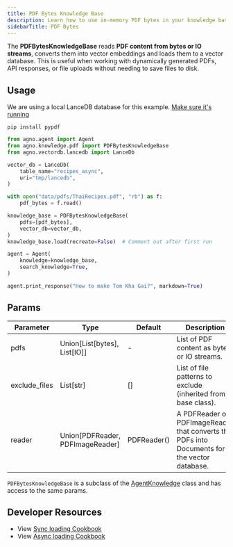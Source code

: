 ```yaml
---
title: PDF Bytes Knowledge Base
description: Learn how to use in-memory PDF bytes in your knowledge base.
sidebarTitle: PDF Bytes
---
```


The **PDFBytesKnowledgeBase** reads **PDF content from bytes or IO streams**, converts them into vector embeddings and loads them to a vector database. This is useful when working with dynamically generated PDFs, API responses, or file uploads without needing to save files to disk.

## Usage

<Note>

We are using a local LanceDB database for this example. [Make sure it's running](https://docs.agno.com/vectordb/lancedb)

</Note>

```shell
pip install pypdf
```

```python knowledge_base.py
from agno.agent import Agent
from agno.knowledge.pdf import PDFBytesKnowledgeBase
from agno.vectordb.lancedb import LanceDb

vector_db = LanceDb(
    table_name="recipes_async",
    uri="tmp/lancedb",
)

with open("data/pdfs/ThaiRecipes.pdf", "rb") as f:
    pdf_bytes = f.read()

knowledge_base = PDFBytesKnowledgeBase(
    pdfs=[pdf_bytes],
    vector_db=vector_db,
)
knowledge_base.load(recreate=False)  # Comment out after first run

agent = Agent(
    knowledge=knowledge_base,
    search_knowledge=True,
)

agent.print_response("How to make Tom Kha Gai?", markdown=True)
```

## Params

| Parameter | Type           | Default | Description                                                                         |
| --------- | -------------- | ------- | ----------------------------------------------------------------------------------- |
| pdfs | Union[List[bytes], List[IO]] | - | List of PDF content as bytes or IO streams. |
| exclude_files | List[str] | [] | List of file patterns to exclude (inherited from base class). |
| reader | Union[PDFReader, PDFImageReader] | PDFReader() | A PDFReader or PDFImageReader that converts the PDFs into Documents for the vector database. |

`PDFBytesKnowledgeBase` is a subclass of the [AgentKnowledge](/reference/knowledge/base) class and has access to the same params.

## Developer Resources

- View [Sync loading Cookbook](https://github.com/agno-agi/agno/blob/main/cookbook/agent_concepts/knowledge/pdf_bytes_kb.py)
- View [Async loading Cookbook](https://github.com/agno-agi/agno/blob/main/cookbook/agent_concepts/knowledge/pdf_bytes_kb_async.py)


